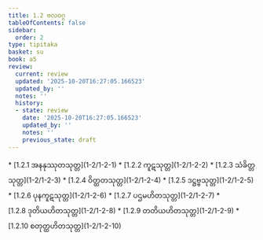 ```yaml
---
title: 1.2 ဗလဝဂ္ဂ
tableOfContents: false
sidebar:
  order: 2
type: tipitaka
basket: su
book: a5
review:
  current: review
  updated: '2025-10-20T16:27:05.166523'
  updated_by: ''
  notes: ''
  history:
  - state: review
    date: '2025-10-20T16:27:05.166523'
    updated_by: ''
    notes: ''
    previous_state: draft
---
```



<DynamicBreadcrumb />


<ReviewStatus review={frontmatter.review} showDetails={true} />

<HypothesisAnnotation frontmatter={frontmatter} />



<TableOfContents book="a5" section="1.2">
* [1.2.1 အနနုဿုတသုတ္တ](1-2/1-2-1)
* [1.2.2 ကူဋသုတ္တ](1-2/1-2-2)
* [1.2.3 သံခိတ္တသုတ္တ](1-2/1-2-3)
* [1.2.4 ဝိတ္ထတသုတ္တ](1-2/1-2-4)
* [1.2.5 ဒဋ္ဌဗ္ဗသုတ္တ](1-2/1-2-5)
* [1.2.6 ပုနကူဋသုတ္တ](1-2/1-2-6)
* [1.2.7 ပဌမဟိတသုတ္တ](1-2/1-2-7)
* [1.2.8 ဒုတိယဟိတသုတ္တ](1-2/1-2-8)
* [1.2.9 တတိယဟိတသုတ္တ](1-2/1-2-9)
* [1.2.10 စတုတ္ထဟိတသုတ္တ](1-2/1-2-10)
</TableOfContents>